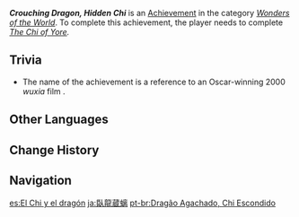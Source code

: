 {{Achievement Infobox
|id           = 85002
|order id     = 5002
|category     = Wonders of the World
|description  = Learn about the tale of the Chi.
|requirements = Complete ''[[The Chi of Yore]].''
|primogems    = 5
|tracking     = 
|hidden       = 1
|type         = Quest
}}
'''''Crouching Dragon, Hidden Chi''''' is an [[Achievement]] in the category ''[[Wonders of the World]]''. To complete this achievement, the player needs to complete ''[[The Chi of Yore]].''

==Trivia==
* The name of the achievement is a reference to an Oscar-winning 2000 ''wuxia'' film {{w|Crouching Tiger, Hidden Dragon}}.
<!--
==Video Guides==
{{EVT
|video1   = 
|caption1 = 
}}
-->

==Other Languages==
{{Other Languages
|en      = Crouching Dragon, Hidden Chi
|zhs     = 卧龙藏螭
|zhs_rm  = Wò Lóng Cáng Chī
|zht     = 臥龍藏螭
|zht_rm  = Wò Lóng Cáng Chī
|zh_tl   = Crouching Dragon, Hidden {{w|Mizuchi|Chi}}
|ja      = 臥龍蔵螭
|ja_rm   = Garyuu Zouchi{{Assumed}}
|ja_tl   = Crouching Dragon, Hidden {{w|Mizuchi|Chi}}
|ko      = 와호장이
|ko_tl   = Crouching Tiger, Hidden {{w|Jiaolong}}
|es      = El Chi y el dragón
|es_tl   = The Chi and the Dragon
|fr      = Chi et dragon
|fr_tl   = Chi and Dragon
|fr_note = The French localization is a reference to the fantasy tabletop RPG ''{{w|Dungeons & Dragons}}''.
|ru      = Крадущийся дракон, притаившееся Чи
|ru_tl   = Prowling Dragon, Hidden Chi
|th      = แอบมังกร ซ่อน Chi
|th_rm   = Aep Mangkon Son Chi
|th_tl   = 
|vi      = Ngọa hổ tàng Li
|vi_tl   = 
|de      = Der Drache und Chi
|de_tl   = The Dragon and Chi
|id      = Naga Tertidur, Chi Bersembunyi
|id_tl   = Sleeping Dragon, Chi Went to Hiding
|pt      = Dragão Agachado, Chi Escondido
|pt_tl   = 
|tr      = Yere Çömelmiş Ejderha, Gizli Chi
|tr_tl   = Crouching Dragon, Hidden Chi
|it      = Chi e il dragone
|it_tl   = 
}}

==Change History==
{{Change History|1.0}}
<!--
==References==
{{Reflist}}
-->
==Navigation==
{{Achievement Navbox|Wonders of the World|Quest}}

[[es:El Chi y el dragón]]
[[ja:臥龍蔵螭]]
[[pt-br:Dragão Agachado, Chi Escondido]]